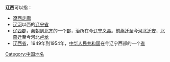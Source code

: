 '''辽西'''可以指：
*[[遼西走廊|遼西走廊]]
* [[辽河|辽河]]以西的[[辽宁省|辽宁省]]
* [[辽西郡|辽西郡]]，[[秦朝|秦朝]]到[[北齐|北齐]]的一个[[郡|郡]]，治所在今[[辽宁|辽宁]][[义县|义县]]。[[前燕|前燕]]迁至今[[河北|河北]][[迁安|迁安]]，[[北燕|北燕]]迁至今河北[[卢龙|卢龙]]
* [[辽西省|辽西省]]，1949年到1954年，[[中华人民共和国|中华人民共和国]]在今辽宁西部的一个[[省|省]]

{{disambig|Cat=二字中国地名消歧义|L}}

[[Category:中国地名|Category:中国地名]]